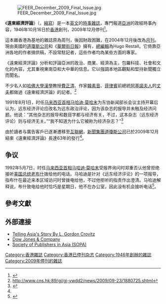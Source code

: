 {{Infobox magazine
| title           = 遠東經濟評論<br>Far Eastern Economic Review
| logo            = 
| logo_size       = <!-- default is 180px -->
| image_file      = 
| image_size      = <!-- default is 180px -->
| image_alt       = 
| image_caption   = Far Eastern Economic Review, Final Issue, December 2009
| editor          = 
| editor_title    = <!-- up to |editor_title5= -->
| previous_editor = Eric Halpern, Dick Wilson, Derek Davies, Philip Bowring
| staff_writer    = 
| photographer    = 
| category        = Newsmagazine
| frequency       = Weekly, later monthly
| format          = 
| circulation     = 
| publisher       = 
| paid_circulation =
| unpaid_circulation =
| circulation_year =
| total_circulation =
| founder         = Eric Halpern
| founded         = 1946
| firstdate       = <!-- {{Start date|year|month|day}} -->
| finaldate       =December 2009
| finalnumber     =
| company         = 
| country         = 
| based           = [[Hong_Kong|Hong Kong]]
| language        = English
| website         = <!-- {{URL|example.com}} -->
| issn            = 0014-7591
| oclc            = 
}}
[[File:FEER_December_2009_Final_Issue.jpg|thumb]]

《'''遠東經濟評論'''》（{{lang|en|Far Eastern Economic Review}}，[[縮寫|縮寫]]{{lang|en|FEER}}）是一本[[英文|英文]]的[[時事|時事]][[雜誌|雜誌]]，專門報道[[亞洲|亞洲]]的政經時事內容，1946年10月16日於[[香港|香港]]創刊，2009年12月停刊<ref name=":馬來西亞">{{cite web |title=老牌雜誌《遠東經濟評論》年底停刊 |url=http://news.bbc.co.uk/chinese/trad/hi/newsid_8260000/newsid_8269300/8269359.stm |publisher=BBC |date=2009-09-22 |accessdate=2015-01-23 |archive-date=2015-01-23 |archive-url=https://web.archive.org/web/20150123065254/http://news.bbc.co.uk/chinese/trad/hi/newsid_8260000/newsid_8269300/8269359.stm |dead-url=no }}</ref>。

這本雜香港為基地的雜誌原為周刊，後因財政困難，在2004年12月後改為[[月刊|月刊]]。現由美國的[[道瓊斯公司|道瓊斯公司]]和《[[華爾街日報|華爾街日報]]》擁有，[[總編輯|總編輯]]為Hugo Restall。它倚靠亞洲各地的作者搞供稿，不設常駐記者，這些作者均為某些方面的專家。

《遠東經濟評論》分析和評論亞洲的政治、商業、經濟為主，包羅科技、社會和文化的內容，尤其重視東南亞和大中華的信息。它以強調本地區觀點和堅持新聞獨立而聞名。

不少名人如[[哈佛大學|哈佛大學]][[漢學|漢學]]教授[[費正清|費正清]]、作家[[韓素音|韓素音]]、[[菲律賓|菲律賓]]前總統[[阿基諾夫人|阿基諾夫人]]的[[小貝尼格諾·阿基諾|丈夫]]都做過《遠東經濟評論》的記者。<ref>http://www.cns.hk:89/gj/gj-ywdd2/news/2009/09-23/1880725.shtml{{Dead link|date=2018年6月 |bot=InternetArchiveBot |fix-attempted=no }}</ref>

1991年8月1日，时任[[马来西亚首相|马来西亚首相]][[马哈迪·莫哈末|马哈迪·莫哈末]]为东协新闻部长会议主持开幕后认为，远东经济评论应改名为远东政治评论，因为该杂志的报导并未触及经济问题。他说：“其他杂志的报导和数目字都与经济有关，不过，这本杂志（远东经济评论）则与经济无关。”“我不知道为什么它被称为经济杂志？”<ref>{{Cite web|title=远东经济评论名不符实 首相建议改称远东政治评论|url=https://davidchenlib.org/viewer/5526/?back=/records/listing?search=Mahathir+1991&sort=_score&perpage=10&page=1&fulltext=1&bookmarks=1&&css-name=include#page=303&viewer=picture&o=&n=0&q=|access-date=|date=1991年8月2日|work=《[[中国报|中国报]]》|archive-date=2021年12月4日|archive-url=https://web.archive.org/web/20211204155820/https://davidchenlib.org/viewer/5526/?back=%2Frecords%2Flisting%3Fsearch%3DMahathir+1991&sort=_score&perpage=10&page=1&fulltext=1&bookmarks=1&&css-name=include#page=303&viewer=picture&o=&n=0&q=|dead-url=no}}</ref>

由於讀者与廣告客戶已逐漸遷移至[[互聯網|互聯網]]，[[新聞集團|新聞集團]][[道瓊斯公司|道瓊斯公司]]已於2009年12月結束《遠東經濟評論》長達63年的發行<ref name=":馬來西亞"/>。
==争议==
1992年5月7日，时任[[马来西亚首相|马来西亚首相]][[马哈迪·莫哈末|马哈迪·莫哈末]]受报界询问时郑重否认他曾拒绝接听[[美国总统|美国总统]][[老布什|老布什]]拨给他的电话。马哈迪是针对《远东经济评论》的一项报导，指布什在最近来本区域访问时曾拨电给他，不过他拒听的指责作出澄清。马哈迪解释说，布什致电给他时恰巧是星期日，他不在办公室，因此没有机会接听电话<ref>{{Cite web|title=恰逢周日不在办公室 马哈迪郑重否认不接听布什电话|url=https://davidchenlib.org/viewer/5527/?back=/records/listing?search=Mahathir+1992&sort=_score&perpage=10&page=1&fulltext=1&bookmarks=1&&css-name=include#page=99&viewer=picture&o=&n=0&q=|access-date=|date=1992年5月8日|work=《[[星洲日报|星洲日报]]》|archive-date=2021年12月4日|archive-url=https://web.archive.org/web/20211204155817/https://davidchenlib.org/viewer/5527/?back=%2Frecords%2Flisting%3Fsearch%3DMahathir+1992&sort=_score&perpage=10&page=1&fulltext=1&bookmarks=1&&css-name=include#page=99&viewer=picture&o=&n=0&q=|dead-url=no}}</ref>。

== 參考文獻 ==
{{reflist}}

==外部連接==
*[https://archive.is/20130210141617/http://testfeer.wsj-asia.com/about/history Telling Asia's Story By L. Gordon Crovitz]
*[https://web.archive.org/web/20031025175628/http://www.dj.com/ Dow Jones & Company]
*[http://www.sopasia.com Society of Publishers in Asia (SOPA)] {{Wayback|url=http://www.sopasia.com/ |date=20190616052256 }}

{{tsl|en|Template:News Corporation}}

[[Category:香港雜誌|Category:香港雜誌]]
[[Category:香港已停刊杂志|Category:香港已停刊杂志]]
[[Category:1946年創辦的雜誌|Category:1946年創辦的雜誌]]
[[Category:2009年停刊的雜誌|Category:2009年停刊的雜誌]]